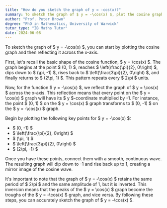 ```yaml
---
title: "How do you sketch the graph of y = -cos(x)?"
summary: To sketch the graph of $ y = -\cos(x) $, plot the cosine graph and reflect it across the x-axis.
author: "Prof. Peter Brown"
degree: "PhD in Mathematics, University of Warwick"
tutor_type: "IB Maths Tutor"
date: 2024-06-08
---
```


To sketch the graph of $ y = -\cos(x) $, you can start by plotting the cosine graph and then reflecting it across the x-axis.

First, let's recall the basic shape of the cosine function, $ y = \cos(x) $. The graph begins at the point $ (0, 1) $, reaches $ \left(\frac{\pi}{2}, 0\right) $, dips down to $ (\pi, -1) $, rises back to $ \left(\frac{3\pi}{2}, 0\right) $, and finally returns to $ (2\pi, 1) $. This pattern repeats every $ 2\pi $ units.

Now, for the function $ y = -\cos(x) $, we reflect the graph of $ y = \cos(x) $ across the x-axis. This reflection means that every point on the $ y = \cos(x) $ graph will have its $ y $-coordinate multiplied by -1. For instance, the point $ (0, 1) $ on the $ y = \cos(x) $ graph transforms to $ (0, -1) $ on the $ y = -\cos(x) $ graph.

Begin by plotting the following key points for $ y = -\cos(x) $: 
- $ (0, -1) $ 
- $ \left(\frac{\pi}{2}, 0\right) $ 
- $ (\pi, 1) $ 
- $ \left(\frac{3\pi}{2}, 0\right) $ 
- $ (2\pi, -1) $

Once you have these points, connect them with a smooth, continuous wave. The resulting graph will dip down to -1 and rise back up to 1, creating a mirror image of the cosine wave.

It's important to note that the graph of $ y = -\cos(x) $ retains the same period of $ 2\pi $ and the same amplitude of 1, but it is inverted. This inversion means that the peaks of the $ y = \cos(x) $ graph become the troughs of the $ y = -\cos(x) $ graph, and vice versa. By following these steps, you can accurately sketch the graph of $ y = -\cos(x) $.
    